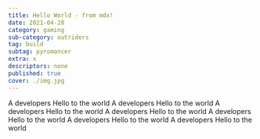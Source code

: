 ```yaml
---
title: Hello World - from mdx!
date: 2021-04-28
category: gaming
sub-category: outriders
tag: build
subtag: pyromancer
extra: x
descriptors: none
published: true
cover: ./img.jpg
---
```


A developers Hello to the world
A developers Hello to the world
A developers Hello to the world
A developers Hello to the world
A developers Hello to the world
A developers Hello to the world
A developers Hello to the world
